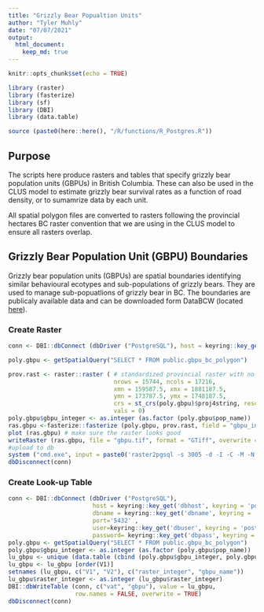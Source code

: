 ```yaml
---
title: "Grizzly Bear Popualtion Units"
author: "Tyler Muhly"
date: "07/07/2021"
output: 
  html_document:
    keep_md: true
---
```


```r
knitr::opts_chunk$set(echo = TRUE)

library (raster)
library (fasterize)
library (sf)
library (DBI)
library (data.table)

source (paste0(here::here(), "/R/functions/R_Postgres.R"))
```

## Purpose
The scripts here produce rasters and tables that specify grizzly bear population units (GBPUs) in British Columbia. These can also be used in the CLUS model to estimate grizzly bear survival rates as a function of road density, or to sumamrize data by each unit. 

All spatial polygon files are converted to rasters following the provincial hectares BC raster convention that we are using in the CLUS model to ensure all rasters overlap.

## Grizzly Bear Population Unit (GBPU) Boundaries
Grizzly bear population units (GBPUs) are spatial boundaries identifying similar behavioural ecotypes and sub-populations of grizzly bears. They are used to manage sub-popuatlions of grizzly bear in BC. The boundaries are publicaly available data and can be downloaded form DataBCW (located [here](https://catalogue.data.gov.bc.ca/dataset/caa22f7a-87df-4f31-89e0-d5295ec5c725)).


### Create Raster
```r
conn <- DBI::dbConnect (dbDriver ("PostgreSQL"), host = keyring::key_get('dbhost', keyring = 'postgreSQL'), dbname = keyring::key_get('dbname', keyring = 'postgreSQL'), port='5432' ,user=keyring::key_get('dbuser', keyring = 'postgreSQL') ,password= keyring::key_get('dbpass', keyring = 'postgreSQL'))

poly.gbpu <- getSpatialQuery("SELECT * FROM public.gbpu_bc_polygon") 

prov.rast <- raster::raster ( # standardized provincial raster with no data in it
                              nrows = 15744, ncols = 17216, 
                              xmn = 159587.5, xmx = 1881187.5, 
                              ymn = 173787.5, ymx = 1748187.5, 
                              crs = st_crs(poly.gbpu)$proj4string, resolution = c(100, 100), 
                              vals = 0)
poly.gbpu$gbpu_integer <- as.integer (as.factor (poly.gbpu$pop_name)) 
ras.gbpu <-fasterize::fasterize (poly.gbpu, prov.rast, field = "gbpu_integer") # polygon to raster
plot (ras.gbpu) # make sure the raster looks good
writeRaster (ras.gbpu, file = "gbpu.tif", format = "GTiff", overwrite = TRUE)
#upload to db
system ("cmd.exe", input = paste0('raster2pgsql -s 3005 -d -I -C -M -N 2147483648  ', here::here (), '/R/params/gbpu.tif -t 100x100 rast.gbpu_2021 | psql postgresql://clus_project:clus@DC052586:5432/clus'), show.output.on.console = FALSE, invisible = TRUE)
dbDisconnect(conn)
```

### Create Look-up Table
```r
conn <- DBI::dbConnect (dbDriver ("PostgreSQL"), 
                        host = keyring::key_get('dbhost', keyring = 'postgreSQL'), 
                        dbname = keyring::key_get('dbname', keyring = 'postgreSQL'), 
                        port='5432' ,
                        user=keyring::key_get('dbuser', keyring = 'postgreSQL') ,
                        password= keyring::key_get('dbpass', keyring = 'postgreSQL'))
poly.gbpu <- getSpatialQuery("SELECT * FROM public.gbpu_bc_polygon") 
poly.gbpu$gbpu_integer <- as.integer (as.factor (poly.gbpu$pop_name)) 
lu_gbpu <- unique (data.table (cbind (poly.gbpu$gbpu_integer, poly.gbpu$pop_name)))
lu_gbpu <- lu_gbpu [order(V1)]
setnames (lu_gbpu, c("V1", "V2"), c("raster_integer", "gbpu_name"))
lu_gbpu$raster_integer <- as.integer (lu_gbpu$raster_integer)
DBI::dbWriteTable (conn, c("vat", "gbpu"), value = lu_gbpu, 
                   row.names = FALSE, overwrite = TRUE)
dbDisconnect(conn)
```
